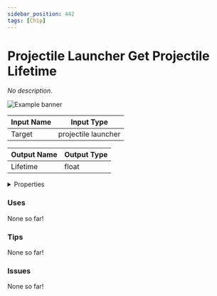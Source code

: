 ```yaml
---
sidebar_position: 442
tags: [Chip]
---
```


# Projectile Launcher Get Projectile Lifetime

*No description.*



![Example banner](./assets/7af08c60-bd52-4733-9a9a-c22317f28738.svg)

| Input Name | Input Type |
|-----------|-----------|
| Target | projectile launcher |

| Output Name | Output Type |
|-----------|-----------|
| Lifetime | float |


<details>
  <summary>Properties</summary>
  <div>
    <div>
    <table>
      <thead>
        <tr>
          <th>Is beta required?</th>
          <th>❌</th>
        </tr>
        <tr>
          <th>Is this chip a trolling risk?</th>
          <th>❌</th>
        </tr>
        <tr>
          <th>Chip UUPD</th>
          <th>._uuid</th>
        </tr>
      </thead>
    </table>
    </div>
  </div>
</details>

### Uses

None so far!

### Tips

None so far!

### Issues

None so far!